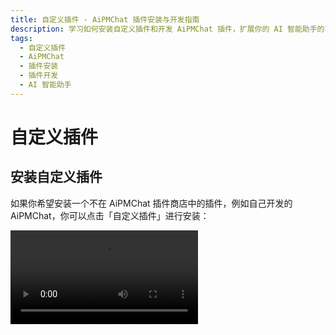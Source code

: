 ```yaml
---
title: 自定义插件 - AiPMChat 插件安装与开发指南
description: 学习如何安装自定义插件和开发 AiPMChat 插件，扩展你的 AI 智能助手的功能。
tags:
  - 自定义插件
  - AiPMChat
  - 插件安装
  - 插件开发
  - AI 智能助手
---
```


# 自定义插件

## 安装自定义插件

如果你希望安装一个不在 AiPMChat 插件商店中的插件，例如自己开发的 AiPMChat，你可以点击「自定义插件」进行安装：

<Video src="https://github.com/aipmhub/aipm-chat/assets/28616219/034a328c-8465-4499-8f93-fdcdb03343cd" />

此外，AiPMChat 的插件机制兼容了 ChatGPT 的插件，因此你可以一键安装相应的 ChatGPT 插件。

如果你希望尝试自行安装自定义插件，你可以使用以下链接来尝试：

- `自定义 Lobe 插件` Mock Credit Card：[https://lobe-plugin-mock-credit-card.vercel.app/manifest.json](https://lobe-plugin-mock-credit-card.vercel.app/manifest.json)
- `ChatGPT 插件` Access Links：[https://www.accesslinks.ai/.well-known/ai-plugin.json](https://www.accesslinks.ai/.well-known/ai-plugin.json)

<Cards rows={2}>
  <Image alt="安装自定义插件 S1" height={472} src="https://github.com/aipmhub/aipm-chat/assets/28616219/bb9cd00f-b20c-4d7b-9c60-b921d350e319" />

  <Image alt="安装自定义插件 S2" height={472} src="https://github.com/aipmhub/aipm-chat/assets/28616219/bdeb678e-6502-4667-86b1-504221ee7ded" />
</Cards>

## 开发自定义插件

如果你希望自行开发一个 AiPMChat 的插件，欢迎查阅 [插件开发指南](/docs/usage/plugins/development) 以扩展你的 AI 智能助手的可能性边界！
